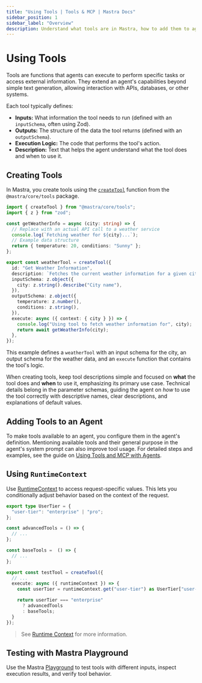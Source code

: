 ```yaml
---
title: "Using Tools | Tools & MCP | Mastra Docs"
sidebar_position: 1
sidebar_label: "Overview"
description: Understand what tools are in Mastra, how to add them to agents, and best practices for designing effective tools.
---
```


# Using Tools

Tools are functions that agents can execute to perform specific tasks or access external information. They extend an agent's capabilities beyond simple text generation, allowing interaction with APIs, databases, or other systems.

Each tool typically defines:

- **Inputs:** What information the tool needs to run (defined with an `inputSchema`, often using Zod).
- **Outputs:** The structure of the data the tool returns (defined with an `outputSchema`).
- **Execution Logic:** The code that performs the tool's action.
- **Description:** Text that helps the agent understand what the tool does and when to use it.

## Creating Tools

In Mastra, you create tools using the [`createTool`](/reference/tools/create-tool) function from the `@mastra/core/tools` package.

```typescript title="src/mastra/tools/weatherInfo.ts" copy
import { createTool } from "@mastra/core/tools";
import { z } from "zod";

const getWeatherInfo = async (city: string) => {
  // Replace with an actual API call to a weather service
  console.log(`Fetching weather for ${city}...`);
  // Example data structure
  return { temperature: 20, conditions: "Sunny" };
};

export const weatherTool = createTool({
  id: "Get Weather Information",
  description: `Fetches the current weather information for a given city`,
  inputSchema: z.object({
    city: z.string().describe("City name"),
  }),
  outputSchema: z.object({
    temperature: z.number(),
    conditions: z.string(),
  }),
  execute: async ({ context: { city } }) => {
    console.log("Using tool to fetch weather information for", city);
    return await getWeatherInfo(city);
  },
});
```

This example defines a `weatherTool` with an input schema for the city, an output schema for the weather data, and an `execute` function that contains the tool's logic.

When creating tools, keep tool descriptions simple and focused on **what** the tool does and **when** to use it, emphasizing its primary use case. Technical details belong in the parameter schemas, guiding the agent on _how_ to use the tool correctly with descriptive names, clear descriptions, and explanations of default values.

## Adding Tools to an Agent

To make tools available to an agent, you configure them in the agent's definition. Mentioning available tools and their general purpose in the agent's system prompt can also improve tool usage. For detailed steps and examples, see the guide on [Using Tools and MCP with Agents](/agents/using-tools-and-mcp#add-tools-to-an-agent).

## Using `RuntimeContext`

Use [RuntimeContext](/server-db/runtime-context) to access request-specific values. This lets you conditionally adjust behavior based on the context of the request.

```typescript title="src/mastra/tools/test-tool.ts" showLineNumbers
export type UserTier = {
  "user-tier": "enterprise" | "pro";
};

const advancedTools = () => {
  // ...
};

const baseTools =  () => {
  // ...
};

export const testTool = createTool({
  // ...
  execute: async ({ runtimeContext }) => {
    const userTier = runtimeContext.get("user-tier") as UserTier["user-tier"];

    return userTier === "enterprise"
      ? advancedTools
      : baseTools;
  }
});
```

> See [Runtime Context](/server-db/runtime-context) for more information.

## Testing with Mastra Playground

Use the Mastra [Playground](/server-db/local-dev-playground) to test tools with different inputs, inspect execution results, and verify tool behavior.

